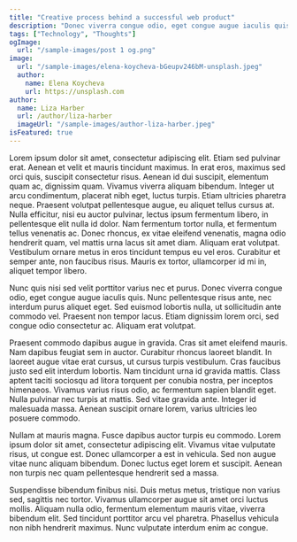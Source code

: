 ```yaml
---
title: "Creative process behind a successful web product"
description: "Donec viverra congue odio, eget congue augue iaculis quis. Nunc pellentesque risus ante, nec interdum purus aliquet eget."
tags: ["Technology", "Thoughts"]
ogImage:
  url: "/sample-images/post 1 og.png"
image:
  url: "/sample-images/elena-koycheva-bGeupv246bM-unsplash.jpeg"
  author:
    name: Elena Koycheva
    url: https://unsplash.com
author:
  name: Liza Harber
  url: /author/liza-harber
  imageUrl: "/sample-images/author-liza-harber.jpeg"
isFeatured: true
---
```


Lorem ipsum dolor sit amet, consectetur adipiscing elit. Etiam sed pulvinar erat. Aenean et velit et mauris tincidunt maximus. In erat eros, maximus sed orci quis, suscipit consectetur risus. Aenean id dui suscipit, elementum quam ac, dignissim quam. Vivamus viverra aliquam bibendum. Integer ut arcu condimentum, placerat nibh eget, luctus turpis. Etiam ultricies pharetra neque. Praesent volutpat pellentesque augue, eu aliquet tellus cursus at. Nulla efficitur, nisi eu auctor pulvinar, lectus ipsum fermentum libero, in pellentesque elit nulla id dolor. Nam fermentum tortor nulla, et fermentum tellus venenatis ac. Donec rhoncus, ex vitae eleifend venenatis, magna odio hendrerit quam, vel mattis urna lacus sit amet diam. Aliquam erat volutpat. Vestibulum ornare metus in eros tincidunt tempus eu vel eros. Curabitur et semper ante, non faucibus risus. Mauris ex tortor, ullamcorper id mi in, aliquet tempor libero.

Nunc quis nisi sed velit porttitor varius nec et purus. Donec viverra congue odio, eget congue augue iaculis quis. Nunc pellentesque risus ante, nec interdum purus aliquet eget. Sed euismod lobortis nulla, ut sollicitudin ante commodo vel. Praesent non tempor lacus. Etiam dignissim lorem orci, sed congue odio consectetur ac. Aliquam erat volutpat.

Praesent commodo dapibus augue in gravida. Cras sit amet eleifend mauris. Nam dapibus feugiat sem in auctor. Curabitur rhoncus laoreet blandit. In laoreet augue vitae erat cursus, ut cursus turpis vestibulum. Cras faucibus justo sed elit interdum lobortis. Nam tincidunt urna id gravida mattis. Class aptent taciti sociosqu ad litora torquent per conubia nostra, per inceptos himenaeos. Vivamus varius risus odio, ac fermentum sapien blandit eget. Nulla pulvinar nec turpis at mattis. Sed vitae gravida ante. Integer id malesuada massa. Aenean suscipit ornare lorem, varius ultricies leo posuere commodo.

Nullam at mauris magna. Fusce dapibus auctor turpis eu commodo. Lorem ipsum dolor sit amet, consectetur adipiscing elit. Vivamus vitae vulputate risus, ut congue est. Donec ullamcorper a est in vehicula. Sed non augue vitae nunc aliquam bibendum. Donec luctus eget lorem et suscipit. Aenean non turpis nec quam pellentesque hendrerit sed a massa.

Suspendisse bibendum finibus nisi. Duis metus metus, tristique non varius sed, sagittis nec tortor. Vivamus ullamcorper augue sit amet orci luctus mollis. Aliquam nulla odio, fermentum elementum mauris vitae, viverra bibendum elit. Sed tincidunt porttitor arcu vel pharetra. Phasellus vehicula non nibh hendrerit maximus. Nunc vulputate interdum enim ac congue.
